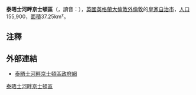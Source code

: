 {{noteTA
|T=zh-hans:泰晤士河畔金斯顿区;zh-hk:泰晤士河畔京士頓區;zh-tw:泰晤士河畔京斯頓皇家自治市;
|1=zh-hans:金斯顿;zh-hk:京士頓;zh-tw:京斯頓;
|2=zh-hans:金斯顿区;zh-hk:京士頓區;zh-tw:京斯頓皇家自治市;
}}
{{Infobox London Borough| 
name= 泰晤士河畔京士頓區|
en_name=Royal Borough of Kingston upon Thames|
short_name=Kingston upon Thames|
imagename = Image:LondonKingston.png|
status = [[倫敦自治市|倫敦自治市]]<br />[[皇家自治市|皇家自治市]]| 
area_rank = 325|
area_km2 = 37.25 |
ons_code = 00AX | 
adminhq= [[泰晤士河畔京士頓|泰晤士河畔京士頓]]|
ethnicity = |
url =[http://www.kingston.gov.uk/ Kingston.gov.uk]|
leadership= Leader & Executive |
mayor= Shiraz Mirza（[[自由民主黨_(英國)|自民]]） |
mps = Edward Davey（[[自由民主黨_(英國)|自民]]）<br />Susan Kramer（[[自由民主黨_(英國)|自民]]）
gla_constituency = South West London|
gla_member= Tony Arbour（[[保守黨_(英國)|保]]）}}
'''泰晤士河畔京士頓區'''（{{lang-en|Royal Borough of Kingston upon Thames}}，讀音：{{audio|En-uk-LBKingston.ogg|/ˈ{{ipa|rɔɪəl 'bʌroʊ ʌv kɪŋstən əˌpɒn ˈtɛmz}}/}}），[[英國|英國]][[英格蘭|英格蘭]][[大倫敦|大倫敦]][[外倫敦|外倫敦]]的[[皇家自治市|皇家]][[倫敦自治市|自治市]]，[[人口|人口]] 155,900，[[面積|面積]]37.25km²。

== 注釋 ==
{{reflist}}

== 外部連結 ==
* {{en}}[http://www.kingston.gov.uk/ 泰晤士河畔京士頓區政府網] {{Wayback|url=http://www.kingston.gov.uk/ |date=20080524005530 }}

{{London borough}}

{{coord|51|24|N|0|18|W|region:GB|display=title}}

{{DEFAULTSORT:Kingston upon Thames}}
[[Category:泰晤士河畔京士頓區|]]